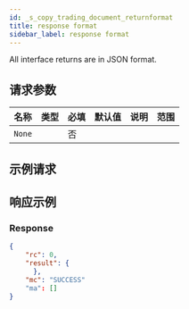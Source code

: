 ```yaml
---
id: _s_copy_trading_document_returnformat
title: response format
sidebar_label: response format
---
```


All interface returns are in JSON format.

## 请求参数

| 名称   | 类型 | 必填 | 默认值 | 说明 | 范围 |
| ------ | ---- | ---- | ------ | ---- | ---- |
| `None` |      | 否   |        |      |      |

## 示例请求

## 响应示例

### Response

```json
{
    "rc": 0,
    "result": {
      },
    "mc": "SUCCESS"
    "ma": []
}
```
